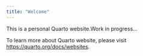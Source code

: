 ```yaml
---
title: "Welcome"
---
```

This is a personal Quarto website.Work in progress...

To learn more about Quarto website, please visit <https://quarto.org/docs/websites>.
